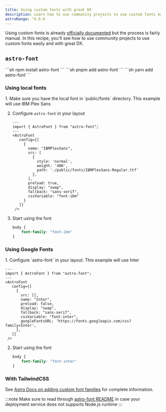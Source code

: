 ```yaml
---
title: Using custom fonts with great DX
description: Learn how to use community projects to use custom fonts easily and with great DX
astroRange: ^4.0.0
---
```



Using custom fonts is already [officially documented](https://docs.astro.build/en/guides/fonts/) but the process is fairly manual. In this recipe, you'll see how to use community projects to use custom fonts easily and with great DX.

## `astro-font`

<Tabs>
    <TabItem label="npm">
        ```sh
        npm install astro-font
        ```
    </TabItem>
    <TabItem label="pnpm">
        ```sh
        pnpm add astro-font
        ```
    </TabItem>
    <TabItem label="yarn">
        ```sh
        yarn add astro-font
        ```
    </TabItem>
</Tabs>

### Using local fonts

<Steps>
1. Make sure you have the local font in `public/fonts` directory. This example will use IBM Plex Sans
  
2. Configure `astro-font` in your layout

   ```astro title="src/layouts/BaseLayout.astro" ins={2, 4-21}
   ---
   import { AstroFont } from "astro-font";
   ---
   <AstroFont
      config={[
        {
          name: "IBMPlexSans",
          src: [
            {
              style: 'normal',
              weight: '400',
              path: './public/fonts/IBMPlexSans-Regular.ttf'
            },
          ],
          preload: true,
          display: "swap",
          fallback: "sans-serif",
          cssVariable: "font-ibm"
        }
      ]}
    />
   ```

3. Start using the font
  
   ```css ins={2}
   body {
       font-family: "font-ibm"
   }
   ```
  
</Steps>

### Using Google Fonts

<Steps> 
1. Configure `astro-font` in your layout. This example will use Inter

   ```astro title="src/layouts/BaseLayout.astro" {13}
   ---
   import { AstroFont } from "astro-font";
   ---
   <AstroFont
      config={[
        {
          src: [],
          name: "Inter",
          preload: false,
          display: "swap",
          fallback: "sans-serif",
          cssVariable: "font-inter",
          googleFontsURL: 'https://fonts.googleapis.com/css?family=Inter',
        },
      ]}
    />
   ```

2. Start using the font
  
   ```css title="globals.css" {2}
   body {
       font-family: "font-inter"
   }
   ```
  
</Steps>

### With TailwindCSS

See [Astro Docs on adding custom font families](https://docs.astro.build/en/guides/fonts/#register-fonts-in-tailwind) for complete information.
  
:::note
Make sure to read through [astro-font README](https://github.com/rishi-raj-jain/astro-font/blob/master/packages/astro-font/README.md) in case your deployment service does not supports Node.js runtime
:::
